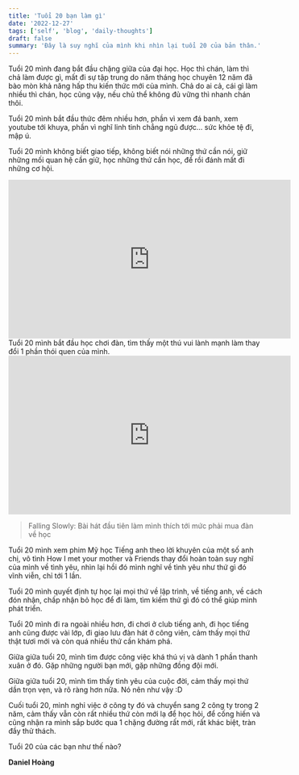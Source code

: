 ```yaml
---
title: 'Tuổi 20 bạn làm gì'
date: '2022-12-27'
tags: ['self', 'blog', 'daily-thoughts']
draft: false
summary: 'Đây là suy nghĩ của mình khi nhìn lại tuổi 20 của bản thân.'
---
```


Tuổi 20 mình đang bắt đầu chặng giữa của đại học. Học thì chán, làm thì chả làm được gì, mất đi sự tập trung do năm tháng học chuyên 12 năm đã bào mòn khả năng hấp thu kiến thức mới của mình. Chả do ai cả, cái gì làm nhiều thì chán, học cũng vậy, nếu chủ thể không đủ vững thì nhanh chán thôi.

Tuổi 20 mình bắt đầu thức đêm nhiều hơn, phần vì xem đá banh, xem youtube tới khuya, phần vì nghĩ linh tinh chẳng ngủ được… sức khỏe tệ đi, mập ú.

Tuổi 20 mình không biết giao tiếp, không biết nói những thứ cần nói, giữ những mối quan hệ cần giữ, học những thứ cần học, để rồi đánh mất đi những cơ hội.

<iframe
  width="560"
  height="315"
  src="https://www.youtube.com/embed/kdVeYgGtO3Q"
  title="YouTube video player"
  frameborder="0"
  allow="accelerometer; autoplay; clipboard-write; encrypted-media; gyroscope; picture-in-picture"
  allowfullscreen
></iframe>
Tuổi 20 mình bắt đầu học chơi đàn, tìm thấy một thú vui lành mạnh làm thay đổi 1 phần thói quen của
mình.
<iframe
  width="560"
  height="315"
  src="https://www.youtube.com/embed/k8mtXwtapX4"
  title="YouTube video player"
  frameborder="0"
  allow="accelerometer; autoplay; clipboard-write; encrypted-media; gyroscope; picture-in-picture"
  allowfullscreen
></iframe>

> Falling Slowly: Bài hát đầu tiên làm mình thích tới mức phải mua đàn về học

Tuổi 20 mình xem phim Mỹ học Tiếng anh theo lời khuyên của một số anh chị, vô tình How I met your mother
và Friends thay đổi hoàn toàn suy nghĩ của mình về tình yêu, nhìn lại hồi đó mình nghĩ về tình yêu như
thứ gì đó vĩnh viễn, chỉ tới 1 lần.

Tuổi 20 mình quyết định tự học lại mọi thứ về lập trình, về tiếng anh, về cách đón nhận, chấp nhận bỏ học để đi làm, tìm kiếm thứ gì đó có thể giúp mình phát triển.

Tuổi 20 mình đi ra ngoài nhiều hơn, đi chơi ở club tiếng anh, đi học tiếng anh cũng được vài lớp, đi giao lưu đàn hát ở công viên, cảm thấy mọi thứ thật tươi mới và còn quá nhiều thứ cần khám phá.

Giữa giữa tuổi 20, mình tìm được công việc khá thú vị và dành 1 phần thanh xuân ở đó. Gặp những người bạn mới, gặp những đồng đội mới.

Giữa giữa tuổi 20, mình tìm thấy tình yêu của cuộc đời, cảm thấy mọi thứ dần trọn vẹn, và rõ ràng hơn nữa. Nó nên như vậy :D

Cuối tuổi 20, mình nghỉ việc ở công ty đó và chuyển sang 2 công ty trong 2 năm, cảm thấy vẫn còn rất nhiều thứ còn mới lạ để học hỏi, để cống hiến và cũng nhận ra mình sắp bước qua 1 chặng đường rất mới, rất khác biệt, tràn đầy thử thách.

Tuổi 20 của các bạn như thế nào?

**Daniel Hoàng**
